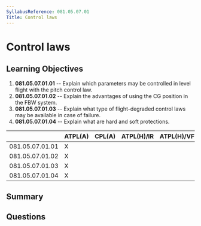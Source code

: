```yaml
---
SyllabusReference: 081.05.07.01
Title: Control laws
---
```


# Control laws

## Learning Objectives

1.  **081.05.07.01.01** -- Explain which parameters may be controlled in level
    flight with the pitch control law.
2.  **081.05.07.01.02** -- Explain the advantages of using the CG position in the
    FBW system.
3.  **081.05.07.01.03** -- Explain what type of flight-degraded control laws may
    be available in case of failure.
4.  **081.05.07.01.04** -- Explain what are hard and soft protections.

|                 | ATPL(A) | CPL(A) | ATPL(H)/IR | ATPL(H)/VFR | CPL(H) | IR | CBIR(A) |
| --------------- | ------- | ------ | ---------- | ----------- | ------ | -- | ------- |
| 081.05.07.01.01 | X       |        |            |             |        |    |         |
| 081.05.07.01.02 | X       |        |            |             |        |    |         |
| 081.05.07.01.03 | X       |        |            |             |        |    |         |
| 081.05.07.01.04 | X       |        |            |             |        |    |         |

## Summary

## Questions
